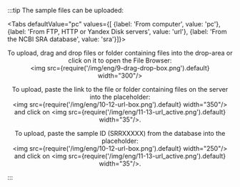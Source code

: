 
:::tip The sample files can be uploaded:

<Tabs
  defaultValue="pc"
  values={[
    {label: 'From computer', value: 'pc'},
    {label: 'From FTP, HTTP or Yandex Disk servers', value: 'url'},
    {label: 'From the NCBI SRA database', value: 'sra'}]}>
  <TabItem value="pc"><p align="center">To upload, drag and drop files or folder containing files into the drop-area
  or click on it to open the File Browser:<br />
  	<img src={require('/img/eng/9-drag-drop-box.png').default} width="300"/></p>
  </TabItem>
  <TabItem value="url"><p align="center">To upload, paste the link to the file or folder containing files on the
  server into the placeholder:<br />
  	<img src={require('/img/eng/10-12-url-box.png').default} width="350"/><br />
  and click on <img src={require('/img/eng/11-13-url_active.png').default} width="35"/>.</p>
  </TabItem>
  <TabItem value="sra"><p align="center">To upload, paste the sample ID (SRRXXXXX) from the database into the
  placeholder:<br />
  	<img src={require('/img/eng/10-12-url-box.png').default} width="250"/><br />
  and click on <img src={require('/img/eng/11-13-url_active.png').default} width="35"/>.</p>
  </TabItem></Tabs>
:::